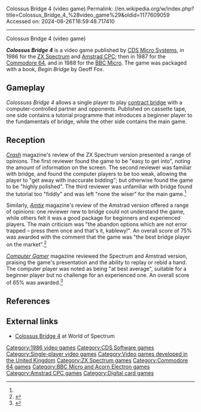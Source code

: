 Colossus Bridge 4 (video game)
Permalink: //en.wikipedia.org/w/index.php?title=Colossus_Bridge_4_%28video_game%29&oldid=1177609059
Accessed on: 2024-06-26T16:59:48.717410



------
Colossus Bridge 4 (video game)
{{Sources exist|date=December 2022}}
{{Infobox video game
|title = Colossus Bridge 4
|image = 
|caption = 
|developer = [[CDS Software|CDS Micro Systems]]
|publisher = CDS Micro Systems
|designer = Chris Birkenshaw<ref name="crash36">{{cite magazine|magazine=[[Crash (magazine)|CRASH]]|issue=36|page=174|date=January 1987|publisher=Newsfield|title=Reviews:Colossus Bridge}}</ref>
|engine =
|released = 1986
|genre = [[Card game]]
|modes = [[Single-player]]
|platforms = [[Amstrad CPC]], [[BBC Micro]], [[Commodore 64]], [[ZX Spectrum]]
}}

'''''Colossus Bridge 4''''' is a video game published by [[CDS Software|CDS Micro Systems]], in 1986 for the [[ZX Spectrum]] and [[Amstrad CPC]]; then in 1987 for the [[Commodore 64]], and in 1988 for the [[BBC Micro]]. The game was packaged with a book, ''Begin Bridge'' by Geoff Fox.

==Gameplay==
''Colossuss Bridge 4'' allows a single player to play [[contract bridge]] with a computer-controlled partner and opponents. Published on cassette tape, one side contains a tutorial programme that introduces a beginner player to the fundamentals of bridge, while the other side contains the main game.

==Reception==
''[[Crash (magazine)|Crash]]'' magazine's review of the ZX Spectrum version presented a range of opinions. The first reviewer found the game to be "easy to get into", noting the amount of information on the screen. The second reviewer was familiar with bridge, and found the computer players to be too weak, allowing the player to "get away with inaccurate bidding"; but otherwise found the game to be "highly polished". The third reviewer was unfamiliar with bridge found the tutorial too "fiddly" and was left "none the wiser" for the main game.<ref name="crash36"/>

Similarly, ''[[Amtix]]'' magazine's review of the Amstrad version offered a range of opinions: one reviewer new to bridge could not understand the game, while others felt it was a good package for beginners and experienced players. The main criticism was "the abandon options which are not error trapped &ndash; press them once and that's it, kablewy!". An overall score of 75% was awarded with the comment that the game was "the best bridge player on the market".<ref>{{cite magazine|magazine=[[Amtix]]|title=Reviews: Colossus Bridge 4|page=24|issue=13|date=November 1987|publisher=Newsfield}}</ref>

''[[Computer Gamer]]'' magazine reviewed the Spectrum and Amstrad version, praising the game's presentation and the ability to replay or rebid a hand. The computer player was noted as being "at best average", suitable for a beginner player but no challenge for an experienced one. An overall score of 65% was awarded.<ref>{{cite magazine|magazine=[[Computer Gamer]]|page=44|date=January 1987|issue=22|publisher=Argus Specialist Publications|title=Reviews: Colossus Bridge 4}}</ref>

==References==
{{reflist}}

==External links==
* [https://worldofspectrum.org/archive/software/games/colossus-bridge-4-cds-microsystems Colossus Bridge 4] at World of Spectrum

{{CDS Micro Systems series}}

[[Category:1986 video games]]
[[Category:CDS Software games]]
[[Category:Single-player video games]]
[[Category:Video games developed in the United Kingdom]]
[[Category:ZX Spectrum games]]
[[Category:Commodore 64 games]]
[[Category:BBC Micro and Acorn Electron games]]
[[Category:Amstrad CPC games]]
[[Category:Digital card games]]